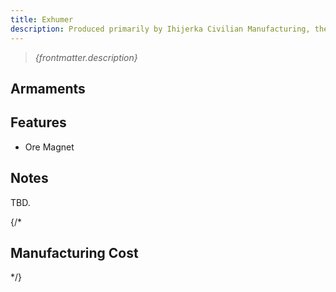 ```yaml
---
title: Exhumer
description: Produced primarily by Ihijerka Civilian Manufacturing, the Exhumer is an entry-level mining corvette seen commonly throughout the frontier. Intended for medium-term asteroid excavation assignments, it comes equipped with a duo of laser mining turrets.
---
```



> *{frontmatter.description}*


## Armaments

<ShipWeaponList ship={frontmatter.title} />


## Features

* Ore Magnet


## Notes

TBD.

{/* 
## Manufacturing Cost

<ShipManufacturingCost shipName={frontmatter.title} />
*/}